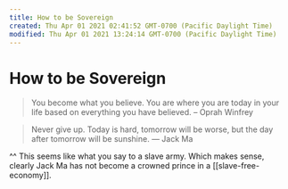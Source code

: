 ```yaml
---
title: How to be Sovereign
created: Thu Apr 01 2021 02:41:52 GMT-0700 (Pacific Daylight Time)
modified: Thu Apr 01 2021 13:24:14 GMT-0700 (Pacific Daylight Time)
---
```


# How to be Sovereign

> You become what you believe. You are where you are today in your life based on everything you have believed.
> – Oprah Winfrey

> Never give up. Today is hard, tomorrow will be worse, but the day after tomorrow will be sunshine.
> — Jack Ma

^^ This seems like what you say to a slave army. Which makes sense, clearly Jack Ma has not become a crowned prince in a [[slave-free-economy]].

